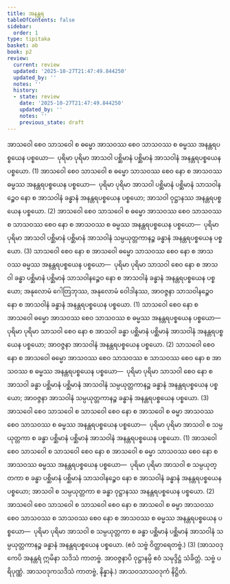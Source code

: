 ```yaml
---
title: အနန္တရ
tableOfContents: false
sidebar:
  order: 1
type: tipitaka
basket: ab
book: p2
review:
  current: review
  updated: '2025-10-27T21:47:49.844250'
  updated_by: ''
  notes: ''
  history:
  - state: review
    date: '2025-10-27T21:47:49.844250'
    updated_by: ''
    notes: ''
    previous_state: draft
---
```



<ReviewStatus review={frontmatter.review} showDetails={true} />

<HypothesisAnnotation frontmatter={frontmatter} />

<DynamicBreadcrumb />

<Division number="112" book="p2" e="ch" v="38" p="127">

<Paragraph number="1268" book="p2">
အာသဝေါ စေဝ သာသဝေါ စ ဓမ္မော အာသဝဿ စေဝ သာသဝဿ စ ဓမ္မဿ အနန္တရပစ္စယေန ပစ္စယော—  ပုရိမာ ပုရိမာ အာသဝါ ပစ္ဆိမာနံ ပစ္ဆိမာနံ အာသဝါနံ အနန္တရပစ္စယေန ပစ္စယော. (1)
</Paragraph>

<Paragraph number="1269" book="p2">
အာသဝေါ စေဝ သာသဝေါ စ ဓမ္မော သာသဝဿ စေဝ နော စ အာသဝဿ ဓမ္မဿ အနန္တရပစ္စယေန ပစ္စယော—  ပုရိမာ ပုရိမာ အာသဝါ ပစ္ဆိမာနံ ပစ္ဆိမာနံ သာသဝါနဉ္စေဝ နော စ အာသဝါနံ ခန္ဓာနံ အနန္တရပစ္စယေန ပစ္စယော; အာသဝါ ဝုဋ္ဌာနဿ အနန္တရပစ္စယေန ပစ္စယော. (2)
</Paragraph>

<Paragraph number="1270" book="p2">
အာသဝေါ စေဝ သာသဝေါ စ ဓမ္မော အာသဝဿ စေဝ သာသဝဿ စ သာသဝဿ စေဝ နော စ အာသဝဿ စ ဓမ္မဿ အနန္တရပစ္စယေန ပစ္စယော—  ပုရိမာ ပုရိမာ အာသဝါ ပစ္ဆိမာနံ ပစ္ဆိမာနံ အာသဝါနံ သမ္ပယုတ္တကာနဉ္စ ခန္ဓာနံ အနန္တရပစ္စယေန ပစ္စယော. (3)
</Paragraph>

</Division>
<Division number="113" book="p2" e="ch" v="38" p="128">

<Paragraph number="1271" book="p2">
သာသဝေါ စေဝ နော စ အာသဝေါ ဓမ္မော သာသဝဿ စေဝ နော စ အာသဝဿ ဓမ္မဿ အနန္တရပစ္စယေန ပစ္စယော—  ပုရိမာ ပုရိမာ သာသဝါ စေဝ နော စ အာသဝါ ခန္ဓာ ပစ္ဆိမာနံ ပစ္ဆိမာနံ သာသဝါနဉ္စေဝ နော စ အာသဝါနံ ခန္ဓာနံ အနန္တရပစ္စယေန ပစ္စယော; အနုလောမံ ဂေါတြဘုဿ, အနုလောမံ ဝေါဒါနဿ, အာဝဇ္ဇနာ သာသဝါနဉ္စေဝ နော စ အာသဝါနံ ခန္ဓာနံ အနန္တရပစ္စယေန ပစ္စယော. (1)
</Paragraph>

<Paragraph number="1272" book="p2">
သာသဝေါ စေဝ နော စ အာသဝေါ ဓမ္မော အာသဝဿ စေဝ သာသဝဿ စ ဓမ္မဿ အနန္တရပစ္စယေန ပစ္စယော—  ပုရိမာ ပုရိမာ သာသဝါ စေဝ နော စ အာသဝါ ခန္ဓာ ပစ္ဆိမာနံ ပစ္ဆိမာနံ အာသဝါနံ အနန္တရပစ္စယေန ပစ္စယော; အာဝဇ္ဇနာ အာသဝါနံ အနန္တရပစ္စယေန ပစ္စယော. (2)
</Paragraph>

<Paragraph number="1273" book="p2">
သာသဝေါ စေဝ နော စ အာသဝေါ ဓမ္မော အာသဝဿ စေဝ သာသဝဿ စ သာသဝဿ စေဝ နော စ အာသဝဿ စ ဓမ္မဿ အနန္တရပစ္စယေန ပစ္စယော—  ပုရိမာ ပုရိမာ သာသဝါ စေဝ နော စ အာသဝါ ခန္ဓာ ပစ္ဆိမာနံ ပစ္ဆိမာနံ အာသဝါနံ သမ္ပယုတ္တကာနဉ္စ ခန္ဓာနံ အနန္တရပစ္စယေန ပစ္စယော; အာဝဇ္ဇနာ အာသဝါနံ သမ္ပယုတ္တကာနဉ္စ ခန္ဓာနံ အနန္တရပစ္စယေန ပစ္စယော. (3)
</Paragraph>

</Division>
<Division number="114" book="p2" e="ch" v="38" p="128">

<Paragraph number="1274" book="p2">
အာသဝေါ စေဝ သာသဝေါ စ သာသဝေါ စေဝ နော စ အာသဝေါ စ ဓမ္မာ အာသဝဿ စေဝ သာသဝဿ စ ဓမ္မဿ အနန္တရပစ္စယေန ပစ္စယော—  ပုရိမာ ပုရိမာ အာသဝါ စ သမ္ပယုတ္တကာ စ ခန္ဓာ ပစ္ဆိမာနံ ပစ္ဆိမာနံ အာသဝါနံ အနန္တရပစ္စယေန ပစ္စယော. (1)
</Paragraph>

<Paragraph number="1275" book="p2">
အာသဝေါ စေဝ သာသဝေါ စ သာသဝေါ စေဝ နော စ အာသဝေါ စ ဓမ္မာ သာသဝဿ စေဝ နော စ အာသဝဿ ဓမ္မဿ အနန္တရပစ္စယေန ပစ္စယော—  ပုရိမာ ပုရိမာ အာသဝါ စ သမ္ပယုတ္တကာ စ ခန္ဓာ ပစ္ဆိမာနံ ပစ္ဆိမာနံ သာသဝါနဉ္စေဝ နော စ အာသဝါနံ ခန္ဓာနံ အနန္တရပစ္စယေန ပစ္စယော; အာသဝါ စ သမ္ပယုတ္တကာ စ ခန္ဓာ ဝုဋ္ဌာနဿ အနန္တရပစ္စယေန ပစ္စယော. (2)
</Paragraph>

<Paragraph number="1276" book="p2">
အာသဝေါ စေဝ သာသဝေါ စ သာသဝေါ စေဝ နော စ အာသဝေါ စ ဓမ္မာ အာသဝဿ စေဝ သာသဝဿ စ သာသဝဿ စေဝ နော စ အာသဝဿ စ ဓမ္မဿ အနန္တရပစ္စယေန ပစ္စယော—  ပုရိမာ ပုရိမာ အာသဝါ စ သမ္ပယုတ္တကာ စ ခန္ဓာ ပစ္ဆိမာနံ ပစ္ဆိမာနံ အာသဝါနံ သမ္ပယုတ္တကာနဉ္စ ခန္ဓာနံ အနန္တရပစ္စယေန ပစ္စယော. (ဧဝံ သဗ္ဗံ ဝိတ္ထာရေတဗ္ဗံ.) (3)
</Paragraph>

<Paragraph number="1277" book="p2">
(အာသဝဒုကေပိ အနန္တရံ ဣမိနာ သဒိသံ ကာတဗ္ဗံ. အာဝဇ္ဇနာပိ ဝုဋ္ဌာနမ္ပိ ဧဝံ သမုဒ္ဒိဋ္ဌံ သံခိတ္တံ. သဗ္ဗံ ပရိပုဏ္ဏံ. အာသဝဒုကသဒိသံ ကာတဗ္ဗံ, နိန္နာနံ.)

</Paragraph>
</Division>

<Paragraph number="1278" type="center" book="p2">
အာသဝသာသဝဒုကံ နိဋ္ဌိတံ.
</Paragraph>